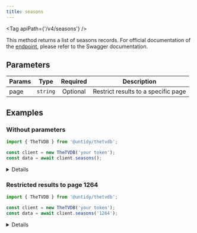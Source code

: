 ```yaml
---
title: seasons
---
```



<Tag apiPath={'/v4/seasons'} />

This method returns a list of seasons records. For official documentation of the
[endpoint](https://thetvdb.github.io/v4-api/#/Seasons/getAllSeasons), please refer to the Swagger
documentation.

## Parameters

| Params | Type     | Required | Description                         |
| ------ | -------- | :------: | ----------------------------------- |
| page   | `string` | Optional | Restrict results to a specific page |

## Examples

### Without parameters

```js {4}
import { TheTVDB } from '@untidy/thetvdb';

const client = new TheTVDB('your token');
const data = await client.seasons();
```

<Details>

```js
{
  status: 'success',
  data: [
    {
      id: 10,
      seriesId: 70327,
      type: {
        id: 1,
        name: 'Aired Order',
        type: 'official',
        alternateName: null,
      },
      // ...
    },
    // ...
  ],
  links: {
    prev: null,
    self: 'https://api4.thetvdb.com/v4/seasons?page=0',
    next: 'https://api4.thetvdb.com/v4/seasons?page=1',
    total_items: 637758,
    page_size: 500,
  },
};
```

</Details>

### Restricted results to page 1264

```js {4}
import { TheTVDB } from '@untidy/thetvdb';

const client = new TheTVDB('your token');
const data = await client.seasons('1264');
```

<Details>

```js
{
  status: 'success',
  data: [
    {
      id: 2076890,
      seriesId: 438028,
      type: {
        id: 3,
        name: 'Absolute Order',
        type: 'absolute',
        alternateName: null,
      },
      number: 1,
      // ...
    },
    // ...
  ],
  links: {
    prev: 'https://api4.thetvdb.com/v4/seasons?page=1263',
    self: 'https://api4.thetvdb.com/v4/seasons?page=1264',
    next: 'https://api4.thetvdb.com/v4/seasons?page=1265',
    total_items: 637758,
    page_size: 500,
  },
};
```

</Details>
